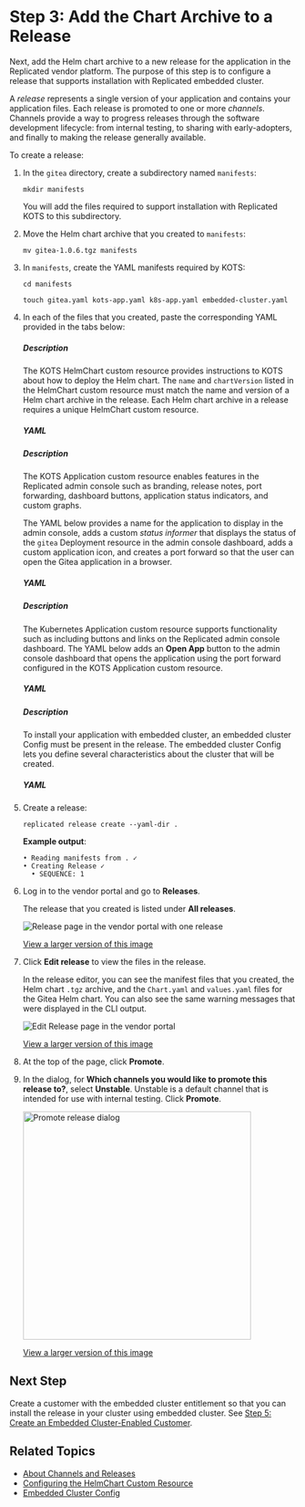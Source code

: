 
# Step 3: Add the Chart Archive to a Release

Next, add the Helm chart archive to a new release for the application in the Replicated vendor platform. The purpose of this step is to configure a release that supports installation with Replicated embedded cluster.

A _release_ represents a single version of your application and contains your application files. Each release is promoted to one or more _channels_. Channels provide a way to progress releases through the software development lifecycle: from internal testing, to sharing with early-adopters, and finally to making the release generally available.

To create a release:

1. In the `gitea` directory, create a subdirectory named `manifests`:

   ```
   mkdir manifests
   ```

   You will add the files required to support installation with Replicated KOTS to this subdirectory.

1. Move the Helm chart archive that you created to `manifests`:

   ```
   mv gitea-1.0.6.tgz manifests
   ```

1. In `manifests`, create the YAML manifests required by KOTS:
   ```
   cd manifests
   ```
   ```
   touch gitea.yaml kots-app.yaml k8s-app.yaml embedded-cluster.yaml
   ```

1. In each of the files that you created, paste the corresponding YAML provided in the tabs below:

   <Tabs>
   <TabItem value="helmchart" label="gitea.yaml" default>
    <h5>Description</h5>
    <p>The KOTS HelmChart custom resource provides instructions to KOTS about how to deploy the Helm chart. The <code>name</code> and <code>chartVersion</code> listed in the HelmChart custom resource must match the name and version of a Helm chart archive in the release. Each Helm chart archive in a release requires a unique HelmChart custom resource.</p>
    <h5>YAML</h5>
    <HelmChartCr/>
   </TabItem>
   <TabItem value="kots-app" label="kots-app.yaml">
   <h5>Description</h5>
    <p>The KOTS Application custom resource enables features in the Replicated admin console such as branding, release notes, port forwarding, dashboard buttons, application status indicators, and custom graphs.</p><p>The YAML below provides a name for the application to display in the admin console, adds a custom <em>status informer</em> that displays the status of the <code>gitea</code> Deployment resource in the admin console dashboard, adds a custom application icon, and creates a port forward so that the user can open the Gitea application in a browser.</p>
    <h5>YAML</h5>
    <KotsCr/>
   </TabItem>
   <TabItem value="k8s-app" label="k8s-app.yaml">
   <h5>Description</h5>
    <p>The Kubernetes Application custom resource supports functionality such as including buttons and links on the Replicated admin console dashboard. The YAML below adds an <strong>Open App</strong> button to the admin console dashboard that opens the application using the port forward configured in the KOTS Application custom resource.</p>
    <h5>YAML</h5>
    <K8sCr/>
   </TabItem>
   <TabItem value="ec" label="embedded-cluster.yaml">
   <h5>Description</h5>
    <p>To install your application with embedded cluster, an embedded cluster Config must be present in the release. The embedded cluster Config lets you define several characteristics about the cluster that will be created.</p>
    <h5>YAML</h5>
    <EcCr/>
   </TabItem>
   </Tabs>

1. Create a release:

   ```
   replicated release create --yaml-dir .
   ```
   **Example output**:
   ```
   • Reading manifests from . ✓
   • Creating Release ✓
     • SEQUENCE: 1
   ```

1. Log in to the vendor portal and go to **Releases**.

    The release that you created is listed under **All releases**.

    ![Release page in the vendor portal with one release](/images/tutorial-kots-helm-release-seq-1.png)

    [View a larger version of this image](/images/tutorial-kots-helm-release-seq-1.png)

1. Click **Edit release** to view the files in the release.

    In the release editor, you can see the manifest files that you created, the Helm chart `.tgz` archive, and the `Chart.yaml` and `values.yaml` files for the Gitea Helm chart. You can also see the same warning messages that were displayed in the CLI output.

    ![Edit Release page in the vendor portal](/images/tutorial-kots-helm-release-edit-seq-1.png)

    [View a larger version of this image](/images/tutorial-kots-helm-release-edit-seq-1.png)

1. At the top of the page, click **Promote**.

1. In the dialog, for **Which channels you would like to promote this release to?**, select **Unstable**. Unstable is a default channel that is intended for use with internal testing. Click **Promote**.

    <img alt="Promote release dialog" src="/images/release-promote.png" width="400px"/>

    [View a larger version of this image](/images/release-promote.png)    

## Next Step

Create a customer with the embedded cluster entitlement so that you can install the release in your cluster using embedded cluster. See [Step 5: Create an Embedded Cluster-Enabled Customer](tutorial-embedded-cluster-create-customer).

## Related Topics

* [About Channels and Releases](/vendor/releases-about)
* [Configuring the HelmChart Custom Resource](/vendor/helm-native-v2-using)
* [Embedded Cluster Config](/reference/embedded-config)